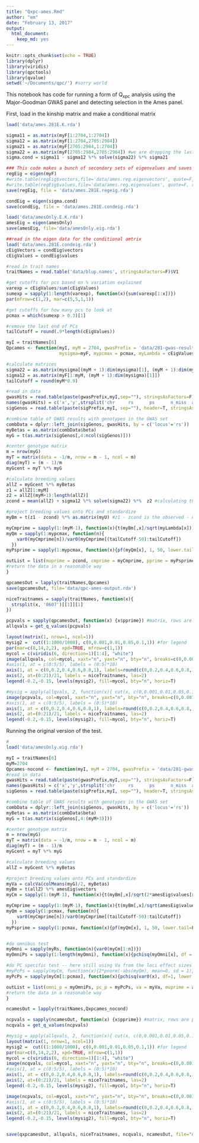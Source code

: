 ```yaml
---
title: "Qxpc-ames.Rmd"
author: "em"
date: "February 13, 2017"
output:
  html_document:
    keep_md: yes
---
```


```r
knitr::opts_chunk$set(echo = TRUE)
library(dplyr)
library(viridis)
library(qpctools)
library(qvalue)
setwd('~/Documents/qpc/') #sorry world

```

This notebook has code for running a form of Q<sub>xpc</sub> analysis using the Major-Goodman GWAS panel and detecting selection in the Ames panel.

First, load in the kinship matrix and make a conditional matrix
```r
load('data/ames.281E.K.rda')

sigma11 = as.matrix(myF[1:2704,1:2704])
sigma12 = as.matrix(myF[1:2704,2705:2984])
sigma21 = as.matrix(myF[2705:2984,1:2704])
sigma22 = as.matrix(myF[2705:2984,2705:2984]) #we are dropping the last row
sigma.cond = sigma11 - sigma12 %*% solve(sigma22) %*% sigma21 
```


```r
### This code makes a bunch of secondary sets of eigenvalues and saves them.
regEig = eigen(myF)
#write.table(regEig$vectors,file='data/ames.reg.eigenvectors', quote=F, row.names=F, col.names=F)
#write.table(regEig$values,file='data/ames.reg.eigenvalues', quote=F, row.names=F, col.names=F)
save(regEig, file = 'data/ames.281E.regeig.rda')

condEig = eigen(sigma.cond)
save(condEig, file = 'data/ames.281E.condeig.rda')

load('data/amesOnly.E.K.rda')
amesEig = eigen(amesOnly)
save(amesEig, file='data/amesOnly.eig.rda')

```

```r
##read in the eigen data for the conditional amtrix
load('data/ames.281E.condeig.rda')
cEigVectors = condEig$vectors
cEigValues = condEig$values

#read in trait names
traitNames = read.table('data/blup.names', stringsAsFactors=F)$V1

```

```r
#get cutoffs for pcs based on % variation explained
varexp = cEigValues/sum(cEigValues)
sumexp = sapply(1:length(varexp), function(x){sum(varexp[1:x])})
par(mfrow=c(1,2), mar=c(5,5,1,1))

#get cutoffs for how many pcs to look at
pcmax = which(sumexp > 0.3)[1]

#remove the last end of PCs 
tailCutoff = round(.9*length(cEigValues))
```


```r
myI = traitNames[6]
Qpcames <- function(myI, myM = 2704, gwasPrefix = 'data/281-gwas-results/ldfiltered.', sigPrefix='data/281-gwas-results/sigSnps.'
                    mysigma=myF, mypcmax = pcmax, myLambda = cEigValues, myU = cEigVectors){

#calculate matrices
sigma22 = as.matrix(mysigma[(myM + 1):dim(mysigma)[1], (myM + 1):dim(mysigma)[1]])
sigma12 = as.matrix(myF[1:myM, (myM + 1):dim(mysigma)[1]])
tailCutoff = round(myM*0.9)

#read in data
gwasHits = read.table(paste(gwasPrefix,myI,sep=""), stringsAsFactors=F)
names(gwasHits) = c('x','y',strsplit('chr     rs      ps      n_miss  allele1 allele0 af      beta    se      l_remle l_mle   p_wald  p_lrt   p_score', split=' +')[[1]])
sigGenos = read.table(paste(sigPrefix,myI, sep=""), header=T, stringsAsFactors=F)

#combine table of GWAS results with genotypes in the GWAS set
combData = dplyr::left_join(sigGenos, gwasHits, by = c('locus'='rs'))
myBetas = as.matrix(combData$beta)
myG = t(as.matrix(sigGenos[,4:ncol(sigGenos)]))

#center genotype matrix
m = nrow(myG)
myT = matrix(data = -1/m, nrow = m - 1, ncol = m)
diag(myT) = (m - 1)/m
myGcent = myT %*% myG

#calculate breeding values
allZ = myGcent %*% myBetas
z1 = allZ[1:myM]
z2 = allZ[(myM+1):length(allZ)]
zcond = mean(allZ) + sigma12 %*% solve(sigma22) %*%  z2 #calculating the conditional prediction for Z (j)

#project breeding values onto PCs and standardize
myBm = t(z1 - zcond) %*% as.matrix(myU) #z1 - zcond is the observed - expected under conditional

myCmprime = sapply(1:(myM-1), function(x){t(myBm[,x]/sqrt(myLambda[x]))})
myQm = sapply(1:mypcmax, function(n){
    var0(myCmprime[n])/var0(myCmprime[(tailCutoff-50):tailCutoff])
  })
myPsprime = sapply(1:mypcmax, function(x){pf(myQm[x], 1, 50, lower.tail=F)})

outList = list(muprime = zcond, cmprime = myCmprime, pprime = myPsprime)
#return the data in a reasonable way
}

qpcamesOut = lapply(traitNames,Qpcames)
save(qpcamesOut, file='data/qpc-ames-output.rda')

```


```r
niceTraitnames = sapply(traitNames, function(x){
  strsplit(x, '0607')[[1]][1]
})

pcpvals = sapply(qpcamesOut, function(x) {x$pprime}) #matrix, rows are pvals, columns are traits
allqvals = get_q_values(pcpvals)

layout(matrix(1, nrow=1, ncol=1))
mysig2 =  cut((1:1000/1000), c(0,0.001,0.01,0.05,0.1,1)) #for legend
par(mar=c(8,14,2,2), xpd=TRUE, mfrow=c(1,1))
mycol = c(viridis(6, direction=1)[1:4], "white")
image(allqvals, col=mycol, xaxt="n", yaxt="n", bty="n", breaks=c(0,0.001,0.01,0.05,0.1,1))
#axis(1, at = c(0:5/5), labels = (0:5)*10)
axis(1, at = c(0,0.2,0.4,0.6,0.8,1), labels=round(c(0,0.2,0.4,0.6,0.8,1)*nrow(allqvals)))
axis(2, at=(0:21)/21, labels = niceTraitnames, las=2)
legend(-0.2,-0.15, levels(mysig2), fill=mycol, bty="n", horiz=T)

#mysig = apply(allqvals, 2, function(x){ cut(x, c(0,0.001,0.01,0.05,0.1,1), labels=F)})
image(pcpvals, col=mycol, xaxt="n", yaxt="n", bty="n", breaks=c(0,0.001,0.01,0.05,0.1,1))
#axis(1, at = c(0:5/5), labels = (0:5)*10)
axis(1, at = c(0,0.2,0.4,0.6,0.8,1), labels=round(c(0,0.2,0.4,0.6,0.8,1)*nrow(allqvals)))
axis(2, at=(0:21)/21, labels = niceTraitnames, las=2)
legend(-0.2,-0.15, levels(mysig2), fill=mycol, bty="n", horiz=T)

```



Running the original version of the test.
```r
#
load('data/amesOnly.eig.rda')

myI = traitNames[6]
myM=2704
Qpcames-nocond <- function(myI, myM = 2704, gwasPrefix = 'data/281-gwas-results/ldfiltered.', sigPrefix='data/281-gwas-results/sigSnps.'){
#read in data
gwasHits = read.table(paste(gwasPrefix,myI,sep=""), stringsAsFactors=F)
names(gwasHits) = c('x','y',strsplit('chr     rs      ps      n_miss  allele1 allele0 af      beta    se      l_remle l_mle   p_wald  p_lrt   p_score', split=' +')[[1]])
sigGenos = read.table(paste(sigPrefix,myI, sep=""), header=T, stringsAsFactors=F)

#combine table of GWAS results with genotypes in the GWAS set
combData = dplyr::left_join(sigGenos, gwasHits, by = c('locus'='rs'))
myBetas = as.matrix(combData$beta)
myG = t(as.matrix(sigGenos[,4:(myM+3)]))

#center genotype matrix
m = nrow(myG)
myT = matrix(data = -1/m, nrow = m - 1, ncol = m)
diag(myT) = (m - 1)/m
myGcent = myT %*% myG

#calculate breeding values
allZ = myGcent %*% myBetas

#project breeding values onto PCs and standardize
myVa = calcVa(colMeans(myG)/2, myBetas)
myBm = t(allZ) %*% amesEig$vectors
myCm = sapply(1:(myM-1), function(x){t(myBm[,x]/sqrt(2*amesEig$values[x]*myVa))})

myCmprime = sapply(1:(myM-1), function(x){t(myBm[,x]/sqrt(amesEig$values[x]))})
myQm = sapply(1:pcmax, function(n){
    var0(myCmprime[n])/var0(myCmprime[(tailCutoff-50):tailCutoff])
  })
myPsprime = sapply(1:pcmax, function(x){pf(myQm[x], 1, 50, lower.tail=F)})


#do omnibus test
myOmni = sapply(myRs, function(n){var0(myCm[1:n])})
myOmniPs = sapply(1:length(myOmni), function(x){pchisq(myOmni[x], df = myRs[x], lower.tail=F)})

#do PC specific test -- here still using Va from the loci effect sizes and frequency
#myPcPs = sapply(myCm, function(x){2*pnorm(-abs(myQm), mean=0, sd = 1)}) #normal dist
myPcPs = sapply(myCm[1:pcmax], function(x){pchisq(var0(x), df=1, lower.tail=F)}) #chisq dist

outList = list(omni_p = myOmniPs, pc_p = myPcPs, va = myVa, muprime = allZ, cms = myCm, cmprime = myCmprime, pprime = myPsprime)
#return the data in a reasonable way
}

ncamesOut = lapply(traitNames,Qxpcames_nocond)

ncpvals = sapply(ncamesOut, function(x) {x$pprime}) #matrix, rows are pvals, columns are traits
ncqvals = get_q_values(ncpvals)

#mysig = apply(allqvals, 2, function(x){ cut(x, c(0,0.001,0.01,0.05,0.1,1), labels=F)})
layout(matrix(1, nrow=1, ncol=1))
mysig2 =  cut((1:1000/1000), c(0,0.001,0.01,0.05,0.1,1)) #for legend
par(mar=c(8,14,2,2), xpd=TRUE, mfrow=c(1,1))
mycol = c(viridis(6, direction=1)[1:4], "white")
image(ncqvals, col=mycol, xaxt="n", yaxt="n", bty="n", breaks=c(0,0.001,0.01,0.05,0.1,1))
#axis(1, at = c(0:5/5), labels = (0:5)*10)
axis(1, at = c(0,0.2,0.4,0.6,0.8,1), labels=round(c(0,0.2,0.4,0.6,0.8,1)*nrow(allqvals)))
axis(2, at=(0:21)/21, labels = niceTraitnames, las=2)
legend(-0.2,-0.15, levels(mysig2), fill=mycol, bty="n", horiz=T)

image(ncpvals, col=mycol, xaxt="n", yaxt="n", bty="n", breaks=c(0,0.001,0.01,0.05,0.1,1))
#axis(1, at = c(0:5/5), labels = (0:5)*10)
axis(1, at = c(0,0.2,0.4,0.6,0.8,1), labels=round(c(0,0.2,0.4,0.6,0.8,1)*nrow(allqvals)))
axis(2, at=(0:21)/21, labels = niceTraitnames, las=2)
legend(-0.2,-0.15, levels(mysig2), fill=mycol, bty="n", horiz=T)


save(qxpcamesOut, allqvals, niceTraitnames, ncqvals, ncamesOut, file="data/ames_qxpc_data.rda")
````

